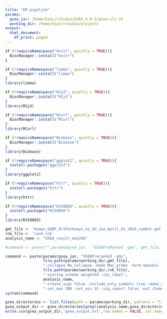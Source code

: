 ```yaml
---
title: "EM pipeline"
params:
  gsea_jar: /home/bioc/rstudio/GSEA_4.0.2/gsea-cli.sh
  working_dir: /home/bioc/rstudio/projects
output:
  html_document:
    df_print: paged
---
```


```r
if (!requireNamespace("knitr", quietly = TRUE)){
  BiocManager::install("knitr")
}

if (!requireNamespace("limma", quietly = TRUE)){
  BiocManager::install("limma")
}
library(limma)

if (!requireNamespace("RCy3", quietly = TRUE)){
  BiocManager::install("RCy3")
}
library(RCy3)

if (!requireNamespace("RCurl", quietly = TRUE)){
  BiocManager::install("RCurl")
}
library(RCurl)

if (!requireNamespace("Biobase", quietly = TRUE)){
  BiocManager::install("Biobase")
}
library(Biobase)

if (!requireNamespace("ggplot2", quietly = TRUE)){
  install.packages("ggplot2")
}
library(ggplot2)

if (!requireNamespace("httr", quietly = TRUE)){
  install.packages("httr")
}
library(httr)

if (!requireNamespace("RJSONIO", quietly = TRUE)){
  install.packages("RJSONIO")
}
library(RJSONIO)
```

```r
gmt_file <- 'Human_GOBP_AllPathways_no_GO_iea_April_01_2020_symbol.gmt'
rnk_file <- 'rank.rnk'
analysis_name <- "GSEA_result_max200"

#command <- paste("",params$gsea_jar,  "GSEAPreRanked -gmx", gmt_file, "-rnk" ,file.path(working_dir,rnk_file), "-collapse false -nperm 1000 -scoring_scheme weighted -rpt_label ",analysis_name,"  -plot_top_x 20 -rnd_seed 12345  -set_max 200 -set_min 15 -zip_report false -out" ,working_dir, " > gsea_output.txt",sep=" ")

command <- paste(params$gsea_jar, "GSEAPreranked -gmx",
                 file.path(params$working_dir,gmt_file),
                 "-collapse No_Collapse -mode Max_probe -norm meandiv -nperm 1000 -rnk",
                 file.path(params$working_dir,rnk_file),
                 "-scoring_scheme weighted -rpt_label",
                 analysis_name,
                 "-create_svgs false -include_only_symbols true -make_sets true -plot_top_x 20 -rnd_seed timestamp",
                 "-set_max 200 -set_min 15 -zip_report false -out /home/bioc/rstudio/projects")
system(command)

gsea_directories <- list.files(path = params$working_dir, pattern = "\\.GseaPreranked")
gsea_output_dir <- gsea_directories[grepl(analysis_name,gsea_directories)]
write.csv(gsea_output_dir,'gsea_output.txt',row.names = FALSE, col.names = FALSE)
```
